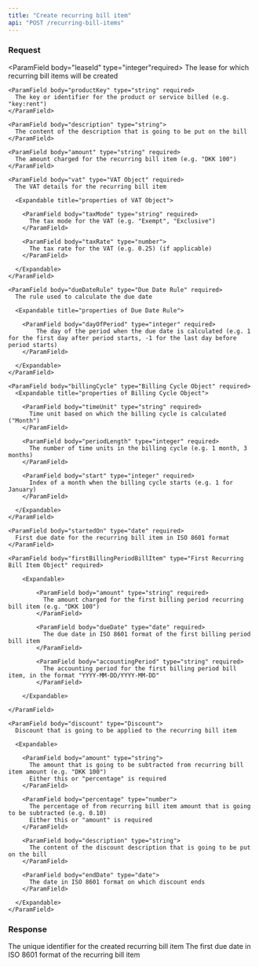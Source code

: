 ```yaml
---
title: "Create recurring bill item"
api: "POST /recurring-bill-items"
---
```


### Request

<ParamField body="leaseId" type="integer"required>
  The lease for which recurring bill items will be created
</ParamField>

<ParamField body="recurringBillItem" type="Recurring Bill Item" required>

  <Expandable title="properties of Billing Cycle Object">

    <ParamField body="productKey" type="string" required>
      The key or identifier for the product or service billed (e.g. "key:rent")
    </ParamField>

    <ParamField body="description" type="string">
      The content of the description that is going to be put on the bill
    </ParamField>

    <ParamField body="amount" type="string" required>
      The amount charged for the recurring bill item (e.g. "DKK 100")
    </ParamField>

    <ParamField body="vat" type="VAT Object" required>
      The VAT details for the recurring bill item

      <Expandable title="properties of VAT Object">

        <ParamField body="taxMode" type="string" required>
          The tax mode for the VAT (e.g. "Exempt", "Exclusive")
        </ParamField>

        <ParamField body="taxRate" type="number">
          The tax rate for the VAT (e.g. 0.25) (if applicable)
        </ParamField>

      </Expandable>
    </ParamField>

    <ParamField body="dueDateRule" type="Due Date Rule" required>
      The rule used to calculate the due date

      <Expandable title="properties of Due Date Rule">

        <ParamField body="dayOfPeriod" type="integer" required>
            The day of the period when the due date is calculated (e.g. 1 for the first day after period starts, -1 for the last day before period starts)
        </ParamField>

      </Expandable>
    </ParamField>

    <ParamField body="billingCycle" type="Billing Cycle Object" required>
      <Expandable title="properties of Billing Cycle Object">

        <ParamField body="timeUnit" type="string" required>
          Time unit based on which the billing cycle is calculated ("Month")
        </ParamField>

        <ParamField body="periodLength" type="integer" required>
          The number of time units in the billing cycle (e.g. 1 month, 3 months)
        </ParamField>

        <ParamField body="start" type="integer" required>
          Index of a month when the billing cycle starts (e.g. 1 for January)
        </ParamField>

      </Expandable>
    </ParamField>

    <ParamField body="startedOn" type="date" required>
      First due date for the recurring bill item in ISO 8601 format
    </ParamField>

    <ParamField body="firstBillingPeriodBillItem" type="First Recurring Bill Item Object" required>

        <Expandable>

            <ParamField body="amount" type="string" required>
              The amount charged for the first billing period recurring bill item (e.g. "DKK 100")
            </ParamField>

            <ParamField body="dueDate" type="date" required>
              The due date in ISO 8601 format of the first billing period bill item
            </ParamField>

            <ParamField body="accountingPeriod" type="string" required>
              The accounting period for the first billing period bill item, in the format "YYYY-MM-DD/YYYY-MM-DD"
            </ParamField>

        </Expandable>

    </ParamField>

    <ParamField body="discount" type="Discount">
      Discount that is going to be applied to the recurring bill item

      <Expandable>

        <ParamField body="amount" type="string">
          The amount that is going to be subtracted from recurring bill item amount (e.g. "DKK 100")
          Either this or "percentage" is required
        </ParamField>

        <ParamField body="percentage" type="number">
          The percentage of from recurring bill item amount that is going to be subtracted (e.g. 0.10)
          Either this or "amount" is required
        </ParamField>

        <ParamField body="description" type="string">
          The content of the discount description that is going to be put on the bill
        </ParamField>

        <ParamField body="endDate" type="date">
          The date in ISO 8601 format on which discount ends
        </ParamField>

      </Expandable>
    </ParamField>

  </Expandable>

</ParamField>

### Response

<ResponseField name="recurringBillItemId" type="string">
  The unique identifier for the created recurring bill item
</ResponseField>

<ResponseField name="firstDueDate" type="date">
  The first due date in ISO 8601 format of the recurring bill item
</ResponseField>
